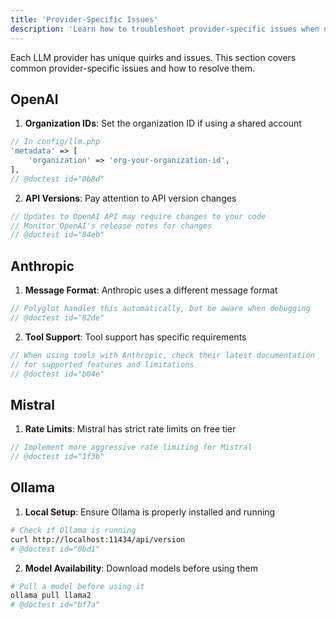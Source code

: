 ```yaml
---
title: 'Provider-Specific Issues'
description: 'Learn how to troubleshoot provider-specific issues when using Polyglot.'
---
```


Each LLM provider has unique quirks and issues. This section covers common provider-specific issues and how to resolve them.


## OpenAI

1. **Organization IDs**: Set the organization ID if using a shared account
```php
// In config/llm.php
'metadata' => [
    'organization' => 'org-your-organization-id',
],
// @doctest id="0b8d"
```

2. **API Versions**: Pay attention to API version changes
```php
// Updates to OpenAI API may require changes to your code
// Monitor OpenAI's release notes for changes
// @doctest id="84eb"
```

## Anthropic

1. **Message Format**: Anthropic uses a different message format
```php
// Polyglot handles this automatically, but be aware when debugging
// @doctest id="82de"
```

2. **Tool Support**: Tool support has specific requirements
```php
// When using tools with Anthropic, check their latest documentation
// for supported features and limitations
// @doctest id="b04e"
```

## Mistral

1. **Rate Limits**: Mistral has strict rate limits on free tier
```php
// Implement more aggressive rate limiting for Mistral
// @doctest id="1f3b"
```


## Ollama

1. **Local Setup**: Ensure Ollama is properly installed and running
```bash
# Check if Ollama is running
curl http://localhost:11434/api/version
# @doctest id="0bd1"
```

2. **Model Availability**: Download models before using them
```bash
# Pull a model before using it
ollama pull llama2
# @doctest id="bf7a"
```
